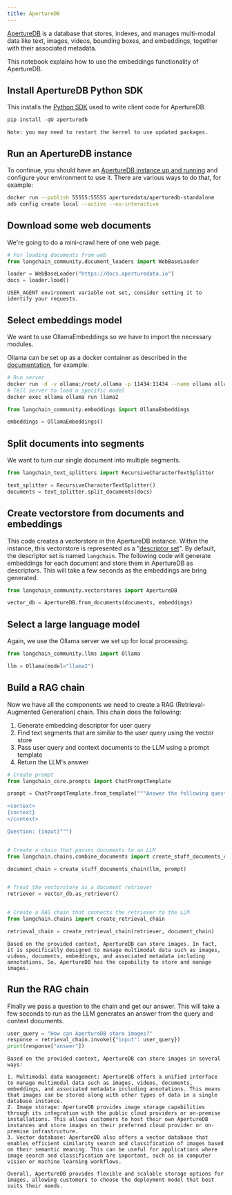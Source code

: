 ```yaml
---
title: ApertureDB
---
```


[ApertureDB](https://docs.aperturedata.io) is a database that stores, indexes, and manages multi-modal data like text, images, videos, bounding boxes, and embeddings, together with their associated metadata.

This notebook explains how to use the embeddings functionality of ApertureDB.

## Install ApertureDB Python SDK

This installs the [Python SDK](https://docs.aperturedata.io/category/aperturedb-python-sdk) used to write client code for ApertureDB.

```python
pip install -qU aperturedb
```

```output
Note: you may need to restart the kernel to use updated packages.
```

## Run an ApertureDB instance

To continue, you should have an [ApertureDB instance up and running](https://docs.aperturedata.io/HowToGuides/start/Setup) and configure your environment to use it.
There are various ways to do that, for example:

```bash
docker run --publish 55555:55555 aperturedata/aperturedb-standalone
adb config create local --active --no-interactive
```

## Download some web documents

We're going to do a mini-crawl here of one web page.

```python
# For loading documents from web
from langchain_community.document_loaders import WebBaseLoader

loader = WebBaseLoader("https://docs.aperturedata.io")
docs = loader.load()
```

```output
USER_AGENT environment variable not set, consider setting it to identify your requests.
```

## Select embeddings model

We want to use OllamaEmbeddings so we have to import the necessary modules.

Ollama can be set up as a docker container as described in the [documentation](https://hub.docker.com/r/ollama/ollama), for example:

```bash
# Run server
docker run -d -v ollama:/root/.ollama -p 11434:11434 --name ollama ollama/ollama
# Tell server to load a specific model
docker exec ollama ollama run llama2
```

```python
from langchain_community.embeddings import OllamaEmbeddings

embeddings = OllamaEmbeddings()
```

## Split documents into segments

We want to turn our single document into multiple segments.

```python
from langchain_text_splitters import RecursiveCharacterTextSplitter

text_splitter = RecursiveCharacterTextSplitter()
documents = text_splitter.split_documents(docs)
```

## Create vectorstore from documents and embeddings

This code creates a vectorstore in the ApertureDB instance.
Within the instance, this vectorstore is represented as a "[descriptor set](https://docs.aperturedata.io/category/descriptorset-commands)".
By default, the descriptor set is named `langchain`.  The following code will generate embeddings for each document and store them in ApertureDB as descriptors.  This will take a few seconds as the embeddings are bring generated.

```python
from langchain_community.vectorstores import ApertureDB

vector_db = ApertureDB.from_documents(documents, embeddings)
```

## Select a large language model

Again, we use the Ollama server we set up for local processing.

```python
from langchain_community.llms import Ollama

llm = Ollama(model="llama2")
```

## Build a RAG chain

Now we have all the components we need to create a RAG (Retrieval-Augmented Generation) chain.  This chain does the following:

1. Generate embedding descriptor for user query
2. Find text segments that are similar to the user query using the vector store
3. Pass user query and context documents to the LLM using a prompt template
4. Return the LLM's answer

```python
# Create prompt
from langchain_core.prompts import ChatPromptTemplate

prompt = ChatPromptTemplate.from_template("""Answer the following question based only on the provided context:

<context>
{context}
</context>

Question: {input}""")


# Create a chain that passes documents to an LLM
from langchain.chains.combine_documents import create_stuff_documents_chain

document_chain = create_stuff_documents_chain(llm, prompt)


# Treat the vectorstore as a document retriever
retriever = vector_db.as_retriever()


# Create a RAG chain that connects the retriever to the LLM
from langchain.chains import create_retrieval_chain

retrieval_chain = create_retrieval_chain(retriever, document_chain)
```

```output
Based on the provided context, ApertureDB can store images. In fact, it is specifically designed to manage multimodal data such as images, videos, documents, embeddings, and associated metadata including annotations. So, ApertureDB has the capability to store and manage images.
```

## Run the RAG chain

Finally we pass a question to the chain and get our answer.  This will take a few seconds to run as the LLM generates an answer from the query and context documents.

```python
user_query = "How can ApertureDB store images?"
response = retrieval_chain.invoke({"input": user_query})
print(response["answer"])
```

```output
Based on the provided context, ApertureDB can store images in several ways:

1. Multimodal data management: ApertureDB offers a unified interface to manage multimodal data such as images, videos, documents, embeddings, and associated metadata including annotations. This means that images can be stored along with other types of data in a single database instance.
2. Image storage: ApertureDB provides image storage capabilities through its integration with the public cloud providers or on-premise installations. This allows customers to host their own ApertureDB instances and store images on their preferred cloud provider or on-premise infrastructure.
3. Vector database: ApertureDB also offers a vector database that enables efficient similarity search and classification of images based on their semantic meaning. This can be useful for applications where image search and classification are important, such as in computer vision or machine learning workflows.

Overall, ApertureDB provides flexible and scalable storage options for images, allowing customers to choose the deployment model that best suits their needs.
```

